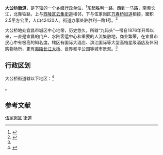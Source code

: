 {{中国乡级行政区|42/05/03/001}}
'''大公桥街道'''，是{{PRC admin/fullname|42/05/03/001/000|3}}下辖的一个[[乡级行政区|乡级行政单位]]，<ref>{{PRC admin/ref sgc|{{PRC admin/parent|42/05/03/001}}}}</ref>东起胜利一路，西到一马路，南濒长江，北靠铁路，上与[[西陵区|西陵区]][[云集街道|云集街道]]相邻，下与伍家岗区[[万寿桥街道|万寿桥街道]]相接，面积2.5[[平方公里|平方公里]]，人口42420人。街道办事处驻胜利一路1号。<ref name="wjg">{{cite web|title=行政区划 - 宜昌市伍家岗区人民政府门户网站|url=http://www.ycwjg.gov.cn/list-493-1.html|website=www.ycwjg.gov.cn|publisher=宜昌·伍家岗|accessdate=2017-05-31|archive-url=https://web.archive.org/web/20181205193615/http://www.ycwjg.gov.cn/list-493-1.html|archive-date=2018-12-05|dead-url=yes}}</ref>

大公桥地处宜昌市城区中心地带，历史悠久，所辖“九码头”一带自1876年开埠以来，一直是宜昌的门户、水陆客运中心和重要的人流集散地，商业繁荣，在宜昌市民心中有极高的知名度。辖区有国际大酒店、滨江国际等大型高档星级酒店及休闲购物场所，更有[[夷陵长江大桥|夷陵长江大桥]]、世界和平公园等城市景观。<ref name="wjg" />

== 行政区划 ==
大公桥街道辖以下地区：<ref>{{PRC admin/ref sgc|42/05/03/001}}</ref>

{{PRC admin/children|42/05/03/001}}。

==参考文献==
{{reflist}}

{{湖北小作品}}
{{伍家岗区行政区划}}

[[Category:宜昌街道_(行政区划)|伍家岗区]]
[[Category:伍家岗区行政区划|街道]]